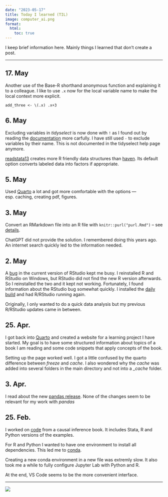 ```yaml
---
date: "2023-05-17"
title: Today I learned (TIL)
image: computer_ai.png
format:
  html:
    toc: true
---
```


I keep brief information here. Mainly things I learned that don't create a post.

---

## 17. May

Another use of the Base-R shorthand anonymous function and explaining it to a colleague. I like to use `.x` now for the local variable name to make the local context more explicit.

`add_three <- \(.x) .x+3`

## 6. May

Excluding variables in _tidyselect_ is now done with `!` as I found out by reading the [documentation](https://tidyselect.r-lib.org/reference/language.html) more carfully. I have still used `-` to exclude variables by their name. This is not documented in the tidyselect help page anymore.

[readstata13](https://github.com/sjewo/readstata13) creates more R friendly data structures than [haven](https://haven.tidyverse.org/). Its default option converts labeled data into factors if appropriate.

## 5. May

Used [Quarto](https://quarto.org/) a lot and got more comfortable with the options — esp. caching, creating pdf, figures.

## 3. May

Convert an RMarkdown file into an R file with `knitr::purl("purl.Rmd")` -- see [details](https://bookdown.org/yihui/rmarkdown-cookbook/purl.html).

ChatGPT did not provide the solution. I remembered doing this years ago. An internet search quickly led to the information needed.

## 2. May

A [bug](https://github.com/rstudio/rstudio/issues/12452) in the current version of RStudio kept me busy. I reinstalled R and RStudio on Windows, but RStudio did not find the new R version afterwards. So I reinstalled the two and it kept not working. Fortunately, I found information about the RStudio bug somewhat quickly. I installed the [daily build](https://dailies.rstudio.com/rstudio/mountain-hydrangea/) and had R/RStudio running again.

Originally, I only wanted to do a quick data analysis but my previous R/RStudio updates came in between.

## 25. Apr.

I got back into [Quarto](https://quarto.org/) and created a website for a learning project I have started. My goal is to have some structured information about topics of a book I am reading and some code snippets that apply concepts of the book.

Setting up the page worked well. I got a little confused by the quarto difference between _freeze_ and _cache_. I also wondered why the _cache_ was added into several folders in the main directory and not into a *\_cache* folder.

## 3. Apr.

I read about the new [pandas release](https://pandas.pydata.org/docs/dev/whatsnew/v2.0.0.html). None of the changes seem to be relevant for my work with _pandas_

## 25. Feb.

I worked on [code](https://github.com/hdigital/mixtape) from a causal inference book. It includes Stata, R and Python versions of the examples.

For R and Python I wanted to have one environment to install all dependencies. This led me to [conda](https://docs.conda.io/projects/conda/en/stable/user-guide/getting-started.html).

Creating a new conda environment in a new file was extremly slow. It also took me a while to fully configure Jupyter Lab with Python and R.

At the end, VS Code seems to be the more convenient interface.

---

![](computer_ai.jpg)
